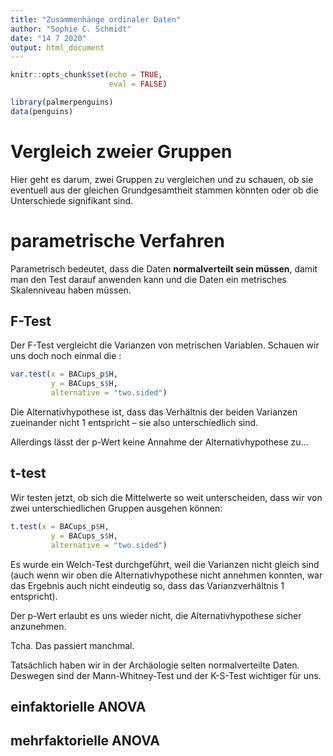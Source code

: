 ```yaml
---
title: "Zusammenhänge ordinaler Daten"
author: "Sophie C. Schmidt"
date: "14 7 2020"
output: html_document
---
```


```r
knitr::opts_chunk$set(echo = TRUE,
                      eval = FALSE)

library(palmerpenguins)
data(penguins)

```



# Vergleich zweier Gruppen

Hier geht es darum, zwei Gruppen zu vergleichen und zu schauen, ob sie eventuell aus der gleichen Grundgesamtheit stammen könnten oder ob die Unterschiede signifikant sind. 

# parametrische Verfahren

Parametrisch bedeutet, dass die Daten **normalverteilt sein müssen**, damit man den Test darauf anwenden kann und die Daten ein metrisches Skalenniveau haben müssen.


## F-Test
Der F-Test vergleicht die Varianzen von metrischen Variablen. Schauen wir uns doch noch einmal die :
```r
var.test(x = BACups_p$H,
         y = BACups_s$H,
         alternative = "two.sided")
```
Die Alternativhypothese ist, dass das Verhältnis der beiden Varianzen zueinander nicht 1 entspricht -- sie also unterschiedlich sind.

Allerdings lässt der p-Wert keine Annahme der Alternativhypothese zu... 


## t-test

Wir testen jetzt, ob sich die Mittelwerte so weit unterscheiden, dass wir von zwei unterschiedlichen Gruppen ausgehen können:
```r
t.test(x = BACups_p$H,
         y = BACups_s$H,
         alternative = "two.sided")
```
Es wurde ein Welch-Test durchgeführt, weil die Varianzen nicht gleich sind (auch wenn wir oben die Alternativhypothese nicht annehmen konnten, war das Ergebnis auch nicht eindeutig so, dass das Varianzverhältnis 1 entspricht).

Der p-Wert erlaubt es uns wieder nicht, die Alternativhypothese sicher anzunehmen.


Tcha. Das passiert manchmal.

Tatsächlich haben wir in der Archäologie selten normalverteilte Daten. Deswegen sind der Mann-Whitney-Test und der K-S-Test wichtiger für uns.



## einfaktorielle ANOVA

## mehrfaktorielle ANOVA

